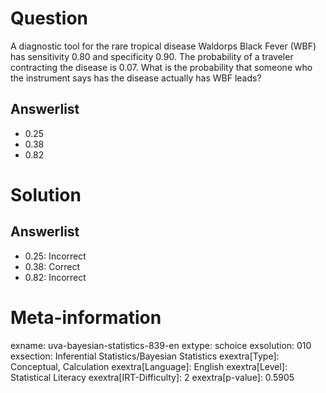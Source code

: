 Question
========

A diagnostic tool for the rare tropical disease Waldorps Black Fever (WBF) has sensitivity 0.80 and specificity 0.90. The probability of a traveler contracting the disease is 0.07. What is the probability that someone who the instrument says has the disease actually has WBF leads?

Answerlist
----------

* 0.25
* 0.38
* 0.82

Solution
========

Answerlist
----------

* 0.25: Incorrect
* 0.38: Correct
* 0.82: Incorrect

Meta-information
================
exname: uva-bayesian-statistics-839-en
extype: schoice
exsolution: 010
exsection: Inferential Statistics/Bayesian Statistics
exextra[Type]: Conceptual, Calculation
exextra[Language]: English
exextra[Level]: Statistical Literacy
exextra[IRT-Difficulty]: 2
exextra[p-value]: 0.5905
